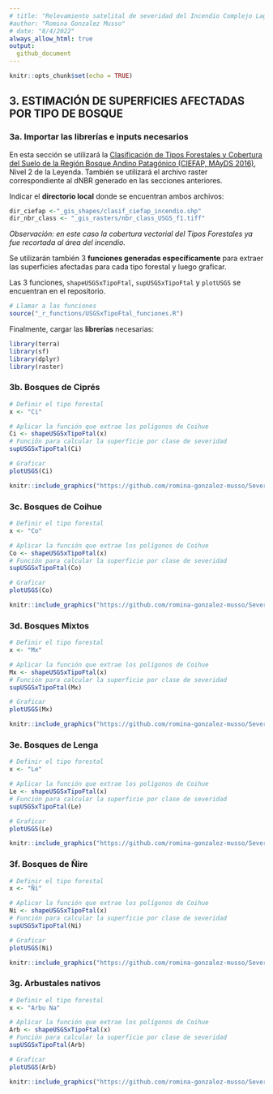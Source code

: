 ```yaml
---
# title: "Relevamiento satelital de severidad del Incendio Complejo Lago Martin 2021-22"
#author: "Romina Gonzalez Musso"
# date: "8/4/2022"
always_allow_html: true
output:
  github_document
---
```


```r
knitr::opts_chunk$set(echo = TRUE)
```

## **3. ESTIMACIÓN DE SUPERFICIES AFECTADAS POR TIPO DE BOSQUE**

### **3a. Importar las librerías e inputs necesarios**

En esta sección se utilizará la [Clasificación de Tipos Forestales y Cobertura del Suelo de la Región Bosque Andino Patagónico (CIEFAP, MAyDS 2016)](https://www.argentina.gob.ar/sites/default/files/informe_final_ccs_bap_20160712.pdf), Nivel 2 de la Leyenda. También se utilizará el archivo raster correspondiente al dNBR generado en las secciones anteriores. 

Indicar el **directorio local** donde se encuentran ambos archivos:

```r
 
dir_ciefap <-"_gis_shapes/clasif_ciefap_incendio.shp"
dir_nbr_class <- "_gis_rasters/nbr_class_USGS_f1.tiff"

```
*Observación: en este caso la cobertura vectorial del Tipos Forestales ya fue recortada al área del incendio.*

Se utilizarán también 3 **funciones generadas específicamente** para extraer las superficies afectadas para cada tipo forestal y luego graficar. 

Las 3 funciones, `shapeUSGSxTipoFtal`, `supUSGSxTipoFtal` y `plotUSGS` se encuentran en el repositorio. 

```r
 
# Llamar a las funciones
source("_r_functions/USGSxTipoFtal_funciones.R")

```


Finalmente, cargar las **librerías** necesarias:

```r
library(terra)
library(sf)
library(dplyr)
library(raster)
```


### **3b. Bosques de Ciprés**

```r
# Definir el tipo forestal
x <- "Ci"
```

```r
# Aplicar la función que extrae los polígonos de Coihue
Ci <- shapeUSGSxTipoFtal(x)
# Función para calcular la superficie por clase de severidad
supUSGSxTipoFtal(Ci)
```

```r
# Graficar
plotUSGS(Ci)
```

```r
knitr::include_graphics("https://github.com/romina-gonzalez-musso/Severidad_Incendio-Steffen-Martin22/blob/master/_images/3_Ci_2.png?raw=true")
```

### **3c. Bosques de Coihue**

```r
# Definir el tipo forestal
x <- "Co"
```

```r
# Aplicar la función que extrae los polígonos de Coihue
Co <- shapeUSGSxTipoFtal(x)
# Función para calcular la superficie por clase de severidad
supUSGSxTipoFtal(Co)
```

```r
# Graficar
plotUSGS(Co)
```

```r
knitr::include_graphics("https://github.com/romina-gonzalez-musso/Severidad_Incendio-Steffen-Martin22/blob/master/_images/3_Co_2.png?raw=true")
```


### **3d. Bosques Mixtos**

```r
# Definir el tipo forestal
x <- "Mx"
```

```r
# Aplicar la función que extrae los polígonos de Coihue
Mx <- shapeUSGSxTipoFtal(x)
# Función para calcular la superficie por clase de severidad
supUSGSxTipoFtal(Mx)
```

```r
# Graficar
plotUSGS(Mx)
```

```r
knitr::include_graphics("https://github.com/romina-gonzalez-musso/Severidad_Incendio-Steffen-Martin22/blob/master/_images/3_Mx_2.png?raw=true")
```

### **3e. Bosques de Lenga**

```r
# Definir el tipo forestal
x <- "Le"
```

```r
# Aplicar la función que extrae los polígonos de Coihue
Le <- shapeUSGSxTipoFtal(x)
# Función para calcular la superficie por clase de severidad
supUSGSxTipoFtal(Le)
```

```r
# Graficar
plotUSGS(Le)
```

```r
knitr::include_graphics("https://github.com/romina-gonzalez-musso/Severidad_Incendio-Steffen-Martin22/blob/master/_images/3_Le_2.png?raw=true")
```

### **3f. Bosques de Ñire**

```r
# Definir el tipo forestal
x <- "Ñi"
```

```r
# Aplicar la función que extrae los polígonos de Coihue
Ni <- shapeUSGSxTipoFtal(x)
# Función para calcular la superficie por clase de severidad
supUSGSxTipoFtal(Ni)
```

```r
# Graficar
plotUSGS(Ni)
```

```r
knitr::include_graphics("https://github.com/romina-gonzalez-musso/Severidad_Incendio-Steffen-Martin22/blob/master/_images/3_Ni_2.png?raw=true")
```

### **3g. Arbustales nativos**

```r
# Definir el tipo forestal
x <- "Arbu Na"
```

```r
# Aplicar la función que extrae los polígonos de Coihue
Arb <- shapeUSGSxTipoFtal(x)
# Función para calcular la superficie por clase de severidad
supUSGSxTipoFtal(Arb)
```

```r
# Graficar
plotUSGS(Arb)
```

```r
knitr::include_graphics("https://github.com/romina-gonzalez-musso/Severidad_Incendio-Steffen-Martin22/blob/master/_images/3_ArbuNa_2.png?raw=true")
```
